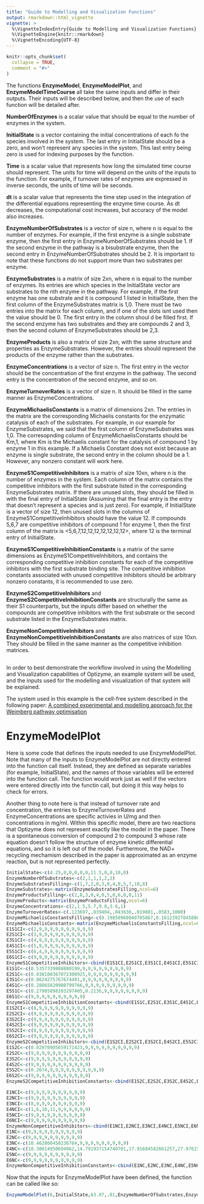 ```yaml
---
title: "Guide to Modelling and Visualization Functions"
output: rmarkdown::html_vignette
vignette: >
  %\VignetteIndexEntry{Guide to Modelling and Visualization Functions}
  %\VignetteEngine{knitr::rmarkdown}
  %\VignetteEncoding{UTF-8}
---
```


```r
knitr::opts_chunk$set(
  collapse = TRUE,
  comment = "#>"
)
```

The functions **EnzymeModel**, **EnzymeModelPlot**, and **EnzymeModelTimeCourse** all take the same inputs and differ in their outputs. Their inputs will be described below, and then the use of each function will be detailed after. 

**NumberOfEnzymes** is a scalar value that should be equal to the number of enzymes in the system. 

**InitialState** is a vector containing the initial concentrations of each fo the species involved in the system. The last entry in InitialState should be a zero, and won't represent any species in the system. This last entry being zero is used for indexing purposes by the function. 

**Time** is a scalar value that represents how long the simulated time course should represent. The units for time will depend on the units of the inputs to the function. For example, if turnover rates of enzymes are expressed in inverse seconds, the units of time will be seconds.

**dt** is a scalar value that represents the time step used in the integration of the differential equations representing the enzyme time course. As dt decreases, the computational cost increases, but accuracy of the model also increases.

**EnzymeNumberOfSubstrates** is a vector of size n, where n is equal to the number of enzymes. For example, if the first enzyme is a single substrate enzyme, then the first entry in EnzymeNumberOfSubstrates should be 1. If the second enzyme in the pathway is a bisubstrate enzyme, then the second entry in EnzymeNumberOfSubstrates should be 2. It is important to note that these functions do not support more than two substrates per enzyme. 

**EnzymeSubstrates** is a matrix of size 2xn, where n is equal to the number of enzymes. Its entries are which species in the InitialState vector are substrates to the nth enzyme in the pathway. For example, if the first enzyme has one substrate and it is compound 1 listed in InitialState, then the first column of the EnzymeSubstrates matrix is 1,0. There must be two entries into the matrix for each column, and if one of the slots isnt used then the value should be 0. The first entry in the column shoul d be filled first. If the second enzyme has two substrates and they are compounds 2 and 3, then the second column of EnzymeSubstrates should be 2,3. 

**EnzymeProducts** is also a matrix of size 2xn, with the same structure and properties as EnzymeSubstrates. However, the entries should represent the products of the enzyme rather than the substrates. 

**EnzymeConcentrations** is a vector of size n. The first entry in the vector should be the concentration of the first enzyme in the pathway. The second entry is the concentration of the second enzyme, and so on. 

**EnzymeTurnoverRates** is a vector of size n. It should be filled in the same manner as EnzymeConcentrations. 

**EnzymeMichaelisConstants** is a matrix of dimensions 2xn. The entries in the matrix are the corresponding Michaelis constants for the enzymatic catalysis of each of the substrates. For example, in our example for EnzymeSubstrates, we said that the first column of EnzymeSubstrates was 1,0. The corresopnding column of EnzymeMichaelisConstants should be Km,1, where Km is the Michaelis constant for the catalysis of compound 1 by enzyme 1 in this example. If a Michaelis Constant does not exist because an enzyme is single substrate, the second entry in the column should be a 1. However, any nonzero constant will work here.  

**EnzymeS1CompetitiveInhibitors** is a matrix of size 10xn, where n is the number of enzymes in the system. Each column of the matrix contains the competitive inhibitors with the first substrate listed in the corresponding EnzymeSubstrates matrix. If there are unused slots, they should be filled in with the final entry of InitialState (Assuming that the final entry is the entry that doesn't represent a species and is just zero). For example, if InitialState is a vector of size 12, then unused slots in the columns of EnzymeS1CompetitiveInhibitors should have the value 12. If compounds 5,6,7 are competitive inhibitors of compound 1 for enzyme 1, then the first column of the matrix is <5,6,7,12,12,12,12,12,12,12>, where 12 is the terminal entry of InitialState. 

**EnzymeS1CompetitiveInhibitionConstants** is a matrix of the same dimensions as EnzymeS1CompetitiveInhibitors, and contains the corresponding competitive inhibition constants for each of the competitive inhibitors with the first substrate binding site. The competitive inhibition constants associated with unused competitive inhibitors should be arbitrary nonzero constants, it is recommended to use zero. 

**EnzymeS2CompetitiveInhibitors** and **EnzymeS2CompetitiveInhibitionConstants** are structurally the same as their S1 counterparts, but the inputs differ based on whether the compounds are competitive inhibitors with the first substrate or the second substrate listed in the EnzymeSubstrates matrix. 

**EnzymeNonCompetitiveInhibitors** and **EnzymeNonCompetitiveInhibitionConstants**
are also matrices of size 10xn. They should be filled in the same manner as the competitive inhibition matrices. 

##

In order to best demonstrate the workflow involved in using the Modelling and Visualization capabilities of Optizyme, an example system will be used, and the inputs used for the modelling and visualization of that system will be explained.

The system used in this example is the cell-free system described in the following paper: [A combined experimental and modelling approach for the Weimberg pathway optimisation](https://www.nature.com/articles/s41467-020-14830-y)

##

# EnzymeModelPlot

Here is some code that defines the inputs needed to use EnzymeModelPlot. Note that many of the inputs to EnzymeModelPlot are not directly entered into the function call itself. Instead, they are defined as separate variables (for example, InitialState), and the names of those variables will be entered into the function call. The function would work just as well if the vectors were entered directly into the functin call, but doing it this way helps to check for errors.

Another thing to note here is that instead of turnover rate and concentration, the entries to EnzymeTurnoverRates and EnzymeConcentrations are specific activies in U/mg and then concentrations in mg/ml. Within this specific model, there are two reactions that Optizyme does not represent exactly like the model in the paper. There is a spontaneous conversion of compound 2 to compound 3 whose rate equation doesn't follow the structure of enzyme kinetic differential equations, and so it is left out of the model. Furthermore, the NAD+ recycling mechamism described in the paper is approximated as an enzyme reaction, but is not represented perfectly.

```r
InitialState<-c(4.25,0,0,0,0,0,11.5,0,0,10,0)
EnzymeNumberOfSubstrates<-c(2,1,1,1,2,2)
EnzymeSubstratesFilling<-c(1,7,2,0,3,0,4,0,5,7,10,8)
EnzymeSubstrates<-matrix(EnzymeSubstratesFilling,ncol=6)
EnzymeProductsFilling<-c(2,8,3,0,4,0,5,0,6,8,0,11)
EnzymeProducts<-matrix(EnzymeProductsFilling,ncol=6)
EnzymeConcentrations<-c(2,1.5,5.7,9.8,3.6,1)
EnzymeTurnoverRates<-c(.123697,.839404,.043636,.019801,.0583,1000)
EnzymeMichaelisConstantsFilling<-c(0.19850960840785867,0.16123927045886804,0.4452685845967363,1,0.7939547312720485,1,0.20765619156952056,1,0.021750105300746496,0.5962856010942978,10,10)
EnzymeMichaelisConstants<-matrix(EnzymeMichaelisConstantsFilling,ncol=6,nrow=2)
E1S1CI<-c(2,9,9,9,9,9,9,9,9,9,9)
E2S1CI<-c(3,9,9,9,9,9,9,9,9,9,9)
E3S1CI<-c(4,9,9,9,9,9,9,9,9,9,9)
E4S1CI<-c(5,9,9,9,9,9,9,9,9,9,9)
E5S1CI<-c(6,4,9,9,9,9,9,9,9,9,9)
E6S1CI<-c(9,9,9,9,9,9,9,9,9,9,9)
EnzymeS1CompetitiveInhibitors<-cbind(E1S1CI,E2S1CI,E3S1CI,E4S1CI,E5S1CI,E6S1CI)
E1S1C<-c(0.5357339888880199,9,9,9,9,9,9,9,9,9)
E2S1C<-c(0.038100367072300925,9,9,9,9,9,9,9,9,9)
E3S1C<-c(0.8624275767674491,9,9,9,9,9,9,9,9,9)
E4S1C<-c(0.28865820908799766,9,9,9,9,9,9,9,9,9)
E5S1C<-c(0.27905898103297405,0.2136,9,9,9,9,9,9,9,9)
E6S1C<-c(9,9,9,9,9,9,9,9,9,9)
EnzymeS1CompetitiveInhibitionConstants<-cbind(E1S1C,E2S1C,E3S1C,E4S1C,E5S1C,E6S1C)
E1S2CI<-c(8,9,9,9,9,9,9,9,9,9,9)
E2S2CI<-c(9,9,9,9,9,9,9,9,9,9,9)
E3S2CI<-c(9,9,9,9,9,9,9,9,9,9,9)
E4S2CI<-c(9,9,9,9,9,9,9,9,9,9,9)
E5S2CI<-c(8,9,9,9,9,9,9,9,9,9,9)
E6S2CI<-c(9,9,9,9,9,9,9,9,9,9,9)
EnzymeS2CompetitiveInhibitors<-cbind(E1S2CI,E2S2CI,E3S2CI,E4S2CI,E5S2CI,E6S2CI)
E1S2C<-c(0.02970905659171423,9,9,9,9,9,9,9,9,9,9)
E2S2C<-c(9,9,9,9,9,9,9,9,9,9,9)
E3S2C<-c(9,9,9,9,9,9,9,9,9,9,9)
E4S2C<-c(9,9,9,9,9,9,9,9,9,9,9)
E5S2C<-c(0.2674,9,9,9,9,9,9,9,9,9,9)
E6S2C<-c(9,9,9,9,9,9,9,9,9,9,9)
EnzymeS2CompetitiveInhibitionConstants<-cbind(E1S2C,E2S2C,E3S2C,E4S2C,E5S2C,E6S2C)

E1NCI<-c(9,9,9,9,9,9,9,9,9,9)
E2NCI<-c(9,9,9,9,9,9,9,9,9,9)
E3NCI<-c(8,9,9,9,9,9,9,9,9,9)
E4NCI<-c(1,6,10,11,9,9,9,9,9,9)
E5NCI<-c(9,9,9,9,9,9,9,9,9,9)
E6NCI<-c(9,9,9,9,9,9,9,9,9,9)
EnzymeNonCompetitiveInhibitors<-cbind(E1NCI,E2NCI,E3NCI,E4NCI,E5NCI,E6NCI)
E1NC<-c(9,9,9,9,9,9,9,9,9,9)
E2NC<-c(9,9,9,9,9,9,9,9,9,9)
E3NC<-c(10.462860450236784,9,9,9,9,9,9,9,9,9)
E4NC<-c(18.30014950694962,14.791937154740701,17.91684582661257,27.97615617816409,9,9,9,9,9,9)
E5NC<-c(9,9,9,9,9,9,9,9,9,9)
E6NC<-c(9,9,9,9,9,9,9,9,9,9)
EnzymeNonCompetitiveInhibitionConstants<-cbind(E1NC,E2NC,E3NC,E4NC,E5NC,E6NC)
```

Now that the inputs for EnzymeModelPlot have been defined, the function can be called like so:

```r
EnzymeModelPlot(6,InitialState,63.07,.01,EnzymeNumberOfSubstrates,EnzymeSubstrates,EnzymeProducts,EnzymeConcentrations,EnzymeTurnoverRates,EnzymeMichaelisConstants,EnzymeS1CompetitiveInhibitors,EnzymeS1CompetitiveInhibitionConstants,EnzymeS2CompetitiveInhibitors,EnzymeS2CompetitiveInhibitionConstants,EnzymeNonCompetitiveInhibitors,EnzymeNonCompetitiveInhibitionConstants,6)
```

